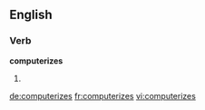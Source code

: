 
==English==

===Verb===
'''computerizes'''

# {{third-person singular of|computerize}}

[[de:computerizes]]
[[fr:computerizes]]
[[vi:computerizes]]